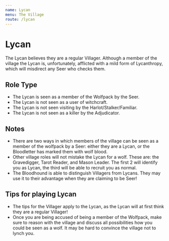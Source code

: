 ```yaml
---
name: Lycan
menu: The Village
route: /lycan
---
```


# Lycan

The Lycan believes they are a regular Villager. Although a member of the
village the Lycan is, unfortunately, afflicted with a mild form of
Lycanthropy, which will misdirect any Seer who checks them.

## Role Type

  - The Lycan is seen as a member of the Wolfpack by the Seer.
  - The Lycan is not seen as a user of witchcraft.
  - The Lycan is not seen visiting by the Harlot/Stalker/Familiar.
  - The Lycan is not seen as a killer by the Adjudicator.

## Notes

  - There are two ways in which members of the village can be seen as a
    member of the wolfpack by a Seer: either they are a Lycan, or the
    Bloodletter has marked them with wolf blood.
  - Other village roles will not mistake the Lycan for a wolf. These
    are: the Gravedigger, Tarot Reader, and Mason Leader. The first 2
    will identify you as Lycan, the third will be able to recruit you as
    normal.
  - The Bloodhound is able to distinguish Villagers from Lycans. They
    may use it to their advantage when they are claiming to be Seer\!

## Tips for playing Lycan

  - The tips for the Villager apply to the Lycan, as the Lycan will at
    first think they are a regular Villager\!
  - Once you are being accused of being a member of the Wolfpack, make
    sure to reason with the village and discuss all possibilities how
    you could be seen as a wolf. It may be hard to convince the village
    not to lynch you.
